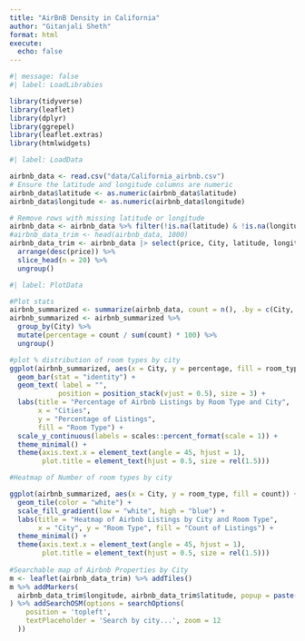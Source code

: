```yaml
---
title: "AirBnB Density in California"
author: "Gitanjali Sheth"
format: html
execute: 
  echo: false
---
```


```r
#| message: false
#| label: LoadLibrabies

library(tidyverse)
library(leaflet)
library(dplyr)
library(ggrepel)
library(leaflet.extras)
library(htmlwidgets)


```
```r
#| label: LoadData

airbnb_data <- read.csv("data/California_airbnb.csv")
# Ensure the latitude and longitude columns are numeric
airbnb_data$latitude <- as.numeric(airbnb_data$latitude)
airbnb_data$longitude <- as.numeric(airbnb_data$longitude)

# Remove rows with missing latitude or longitude
airbnb_data <- airbnb_data %>% filter(!is.na(latitude) & !is.na(longitude))
#airbnb_data_trim <- head(airbnb_data, 1000)
airbnb_data_trim <- airbnb_data |> select(price, City, latitude, longitude, room_type) |> filter (price>0) |> group_by(City) %>%
  arrange(desc(price)) %>%
  slice_head(n = 20) %>%
  ungroup()
```

```r
#| label: PlotData

#Plot stats
airbnb_summarized <- summarize(airbnb_data, count = n(), .by = c(City, room_type))
airbnb_summarized <- airbnb_summarized %>%
  group_by(City) %>%
  mutate(percentage = count / sum(count) * 100) %>%
  ungroup()

#plot % distribution of room types by city
ggplot(airbnb_summarized, aes(x = City, y = percentage, fill = room_type)) +
  geom_bar(stat = "identity") +
  geom_text( label = "",
            position = position_stack(vjust = 0.5), size = 3) +
  labs(title = "Percentage of Airbnb Listings by Room Type and City",
       x = "Cities",
       y = "Percentage of Listings",
       fill = "Room Type") +
  scale_y_continuous(labels = scales::percent_format(scale = 1)) +
  theme_minimal() +
  theme(axis.text.x = element_text(angle = 45, hjust = 1),
        plot.title = element_text(hjust = 0.5, size = rel(1.5)))

#Heatmap of Number of room types by city

ggplot(airbnb_summarized, aes(x = City, y = room_type, fill = count)) +
  geom_tile(color = "white") +
  scale_fill_gradient(low = "white", high = "blue") +
  labs(title = "Heatmap of Airbnb Listings by City and Room Type",
       x = "City", y = "Room Type", fill = "Count of Listings") +
  theme_minimal() +
  theme(axis.text.x = element_text(angle = 45, hjust = 1),
        plot.title = element_text(hjust = 0.5, size = rel(1.5)))
  
#Searchable map of Airbnb Properties by City
m <- leaflet(airbnb_data_trim) %>% addTiles()
m %>% addMarkers(
  airbnb_data_trim$longitude, airbnb_data_trim$latitude, popup = paste("price: ", airbnb_data_trim$price)
) %>% addSearchOSM(options = searchOptions(
    position = 'topleft',
    textPlaceholder = 'Search by city...', zoom = 12
  ))
```


